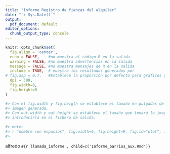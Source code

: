 ```yaml
---
title: "Informe Registro de fianzas del alquiler"
date: "`r Sys.Date()`"
output:
  pdf_document: default
editor_options: 
  chunk_output_type: console
---
```


```r
knitr::opts_chunk$set(
  fig.align = 'center',
  echo = FALSE,    #no muestra el código R en la salida
  warning = FALSE, #no muestra advertencias en la salida
  message = FALSE, #no muestra mensajes de R en la salida
  include = TRUE,  # muestra los resultados generados por 
# fig.asp = 0.7,   #Establece la proporción por defecto para graficos generados por R
  dpi = 300,
  fig.width=8,
  fig.height=8
)

#> Con el fig.width y fig.heigth se establece el tamaño en pulgadas de la 
#> imagen generada.
#> Con out.width y out.height se establece el tamaño que tomará la imagen ya creada al 
#> introducirla en el fichero de salida.
```


```r
#> meter
#> r "nombre con espacios", fig.width=6, fig.height=9, fig.id="plot", fig.cap="boxplot imported from images folder", echo=FALSE}
#> 
```
\pagenumbering{arabic}

\newpage

alfredo
```#{r llamada_informe , child=c('Informe_barrios_aux.Rmd')}
```

